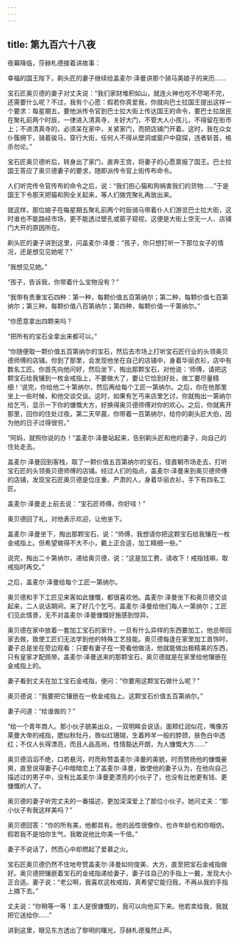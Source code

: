 ```yaml
---
---
---
```

title: 第九百六十八夜
---






夜幕降临，莎赫札德接着讲故事：





幸福的国王陛下，剃头匠的妻子继续给盖麦尔·泽曼讲那个骑马美娘子的来历……

宝石匠奥贝德的妻子对丈夫说：“我们家财堆积如山，就连火神也吃不尽喝不完，还需要什么呢？不过，我有个心愿：假若你真爱我，你就向巴士拉国王提出这样一个要求：每星期五，要他派传令官到巴士拉大街上传达国王的命令，要巴士拉居民在聚礼前两个时辰，一律进入清真寺，关好大门，不管大人小孩儿，不得留在街市上；不进清真寺的，必须呆在家中，关紧家门，而把店铺门开着。这时，我在众女仆簇拥下，骑着骏马，穿行大街，任何人不得从壁洞或窗户中窥探，违者斩首，格杀勿论。”

宝石匠奥贝德听后，转身出了家门，直奔王宫，将妻子的心愿禀报了国王。巴士拉国王答应了奥贝德妻子的要求，随即派传令官上街传布命令。

人们听完传令官传布的命令之后，说：“我们担心猫和狗祸害我们的货物……”于是国王下令那天把猫和狗全关起来，等人们做完聚礼再放出来。

就这样，那位娘子在每星期五聚礼前两个时辰骑马带着仆人们游览巴士拉大街，这时谁也不能路经市场，更不能透过壁孔或窗子窥视，这便是大街上空无一人、店铺门大开的原因所在。

剃头匠的妻子讲到这里，问盖麦尔·泽曼：“孩子，你只想打听一下那位女子的情况，还是想见见她呢？”

“我想见见她。”

“孩子，告诉我，你带着什么宝物没有？”

“我带有贵重宝石四种：第一种，每颗价值五百第纳尔；第二种，每颗价值七百第纳尔；第三种，每颗价值八百第纳尔；第四种，每颗价值一千第纳尔。”

“你愿意拿出四颗来吗？

“把所有的宝石全拿出来都可以。”

“你随便取一颗价值五百第纳尔的宝石，然后去市场上打听宝石匠行业的头领奥贝德师傅的店铺。你到了那里，会发现他坐在自己的店铺中，身着华丽衣衫，店中有数名工匠。你首先向他问好，然后坐下，掏出那颗宝石，对他说：‘师傅，请把这颗宝石给我镶到一枚金戒指上，不要做大了，要让它恰到好处，做工要尽量精细！’说完，你给他二十第纳尔，然后再给每个工匠一第纳尔。之后，你在他那里坐上一些时候，和他交谈交谈。这时，如果有乞丐来店里乞讨，你就掏出一第纳尔给乞丐，显示一下你的慷慨大方，好换得奥贝德师傅对你的欢心。之后，你就离开那里，回你的住处过夜。第二天早晨，你带着一百第纳尔，给你的剃头匠大伯，因为他的日子过得很穷。”

“阿妈，就照你说的办！”盖麦尔·泽曼站起来，告别剃头匠和他的妻子，向自己的住处走去。

盖麦尔·泽曼回到客栈，取了一颗价值五百第纳尔的宝石，径直朝市场走去，打听宝石匠的头领奥贝德师傅的店铺。经过人们的指点，盖麦尔·泽曼来到奥贝德师傅的店铺，发现宝石匠奥贝德是位庄重、严肃的人，身着华丽衣衫，手下有四名工匠。

盖麦尔·泽曼走上前去说：“宝石匠师傅，你好哇！”

奥贝德回了礼，对他表示欢迎，让他坐下。

盖麦尔·泽曼坐下，掏出那颗宝石，说：“师傅，我想请你把这颗宝石给我镶在一枚金戒指上。但希望做得不大不小，戴上正合适，加工精细一些。”

说完，掏出二十第纳尔，递给奥贝德，说：“这是加工费，请收下！戒指钱嘛，取戒指时再交。”

之后，盖麦尔·泽曼给每个工匠一第纳尔。

奥贝德和手下工匠见来客如此慷慨，都很喜欢他。盖麦尔·泽曼坐下和奥贝德交谈起来，二人说话期间，来了好几个乞丐，盖麦尔·泽曼给他们每人一第纳尔；工匠们见此情景，无不对盖麦尔·泽曼慷慨好施感到惊异。

奥贝德在家中放着一套加工宝石的家什，一旦有什么异样的东西要加工，他总带回家去做，致使工匠们无法学到他的特殊工艺技能。奥贝德每逢在家里加工首饰时，妻子总是坐在旁边观看：只要有妻子在一旁看他做活，他就能做出极精美的东西，只有皇家才配佩带。盖麦尔·泽曼送来的那颗宝石，奥贝德就是在家里给他镶嵌在金戒指上的。

妻子看到丈夫在加工宝石金戒指，便问：“你要用这颗宝石做什么呢？”

奥贝德说：“我要把它镶嵌在一枚金戒指上。这颗宝石价值五百第纳尔。”

妻子问道：“给谁做的？”

“给一个青年商人。那小伙子貌美出众，一双明眸会说话，面颊红润似花，嘴像苏莱曼大帝的戒指，腮似秋牡丹，唇似红珊瑚，生着羚羊一般的脖颈，肤色白中透红；不仅人长得漂亮，而且人品高尚，性情豁达开朗，为人慷慨大方……”

奥贝德滔滔不绝，口若悬河，时而称赞盖麦尔·泽曼的美貌，时而赞扬他的慷慨豪爽，直至说得妻子心中暗暗恋上了盖麦尔·泽曼，致使他的妻子认为，在他向自己描述过的男子中，没有比盖麦尔·泽曼更漂亮的小伙子了，也没有比他更有钱、更慷慨的人了。

奥贝德的妻子听完丈夫的一番描述，更加深深爱上了那位小伙子。她问丈夫：“那小伙子有我这样美吗？”

奥贝德回答：“你的所有美，他都具有。他的品性很像你，也许年龄也和你相仿。假若我不是怕你生气，我敢说他比你美一千倍。”

妻子不说话了，然而心中却燃起了爱慕之火。

宝石匠奥贝德仍然不住地夸赞盖麦尔·泽曼如何俊美、大方，直至把宝石金戒指做好。奥贝德把镶嵌着宝石的金戒指递给妻子，妻子往自己的手指上一戴，发现大小正合适。妻子说：“老公啊，我喜欢这枚戒指，真希望它能归我，不再从我的手指上摘下去。”

丈夫说：“你稍等一等！主人是很慷慨的，我可以向他买下来。他若卖给我，我就把它送给你……”





讲到这里，眼见东方透出了黎明的曙光，莎赫札德戛然止声。